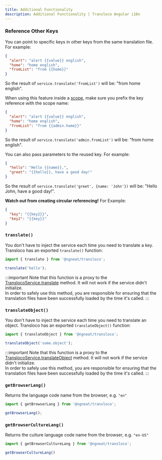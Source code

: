 ```yaml
---
title: Additional Functionality
description: Additional Functionality | Transloco Angular i18n 
---
```


### Reference Other Keys

You can point to specific keys in other keys from the same translation file. For example:

```json title="en.json"
{
  "alert": "alert {{value}} english",
  "home": "home english",
  "fromList": "from {{home}}"
}
```

So the result of `service.translate('fromList')` will be: "from home english".

When using this feature inside a [scope](./lazy-load/scope-configuration), make sure you prefix the key reference with the scope name:

```json title="admin/en.json"
{
  "alert": "alert {{value}} english",
  "home": "home english",
  "fromList": "from {{admin.home}}"
}
```

So the result of `service.translate('admin.fromList')` will be: "from home english".

You can also pass parameters to the reused key. For example:

```json title="en.json"
{
  "hello": "Hello {{name}},",
  "greet": "{{hello}}, have a good day!"
}
```

So the result of `service.translate('greet', {name: 'John'})` will be: "Hello John, have a good day!".

**Watch out from creating circular referencing!** For Example:

```json title="en.json"
{
  "key": "{{key2}}",
  "key2": "{{key}}"
}
```

### `translate()`

You don't have to inject the service each time you need to translate a key. Transloco has an exported `translate()` function:

```ts
import { translate } from '@ngneat/transloco';

translate('hello');
```

:::important
Note that this function is a proxy to the [TranslocoService.translate](./translation-api#translate) method. 
It will not work if the service didn't initialize.  
In order to safely use this method, you are responsible for ensuring that the translation files have been successfully loaded by the time it's called.
:::

### `translateObject()`

You don't have to inject the service each time you need to translate an object. Transloco has an exported `translateObject()` function:

```ts
import { translateObject } from '@ngneat/transloco';

translateObject('some.object');
```

:::important
Note that this function is a proxy to the [TranslocoService.translateObject](./translation-api#translateObject) method. 
It will not work if the service didn't initialize.  
In order to safely use this method, you are responsible for ensuring that the translation files have been successfully loaded by the time it's called.
:::

### `getBrowserLang()`

Returns the language code name from the browser, e.g. `"en"`
```ts
import { getBrowserLang } from '@ngneat/transloco';

getBrowserLang();
```

### `getBrowserCultureLang()`

Returns the culture language code name from the browser, e.g. ``"en-US"``
```ts
import { getBrowserCultureLang } from '@ngneat/transloco';

getBrowserCultureLang()
```
